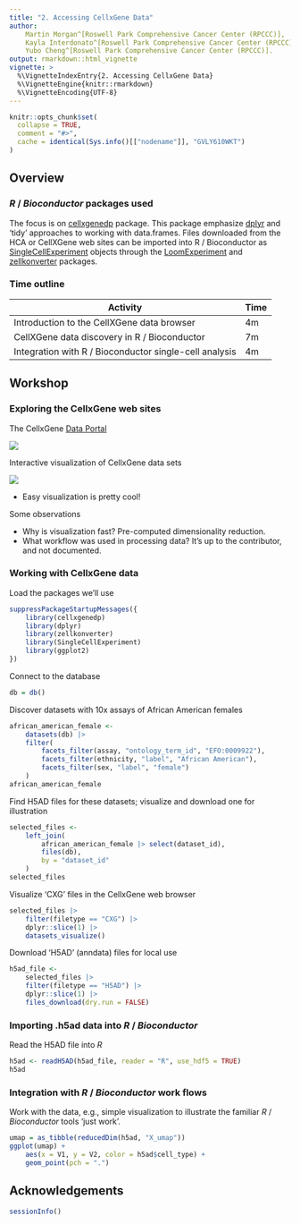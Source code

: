 ```yaml
---
title: "2. Accessing CellxGene Data"
author:
    Martin Morgan^[Roswell Park Comprehensive Cancer Center (RPCCC)],
    Kayla Interdonato^[Roswell Park Comprehensive Cancer Center (RPCCC)],
    Yubo Cheng^[Roswell Park Comprehensive Cancer Center (RPCCC)].
output: rmarkdown::html_vignette
vignette: >
  %\VignetteIndexEntry{2. Accessing CellxGene Data}
  %\VignetteEngine{knitr::rmarkdown}
  %\VignetteEncoding{UTF-8}
---
```



```r
knitr::opts_chunk$set(
  collapse = TRUE,
  comment = "#>",
  cache = identical(Sys.info()[["nodename"]], "GVLY610WKT")
)
```

## Overview

### _R_ / _Bioconductor_ packages used

The focus is on [cellxgenedp][] package. This package emphasize
[dplyr][] and 'tidy' approaches to working with data.frames. Files
downloaded from the HCA or CellXGene web sites can be imported into R
/ Bioconductor as [SingleCellExperiment][] objects through the
[LoomExperiment][] and [zellkonverter][] packages.

[hca]: https://bioconductor.org/packages/hca
[cellxgenedp]: https://bioconductor.org/packages/cellxgenedp
[dplyr]: https://cran.r-project.org/package=dplyr
[SingleCellExperiment]: https://bioconductor.org/packages/SingleCellExperiment
[LoomExperiment]: https://bioconductor.org/packages/LoomExperiment
[zellkonverter]: https://bioconductor.org/packages/zellkonverter

### Time outline

| Activity                                               | Time |
|--------------------------------------------------------|------|
| Introduction to the CellXGene data browser             |  4m  |
| CellXGene data discovery in R / Bioconductor           |  7m  |
| Integration with R / Bioconductor single-cell analysis |  4m  |

## Workshop

### Exploring the CellxGene web sites

The CellxGene [Data Portal][cxg]

![](images/CXGDP.png)

Interactive visualization of CellxGene data sets

![](images/CXGViz.png)

- Easy visualization is pretty cool!

[cxg]: https://cellxgene.cziscience.com/

Some observations

- Why is visualization fast? Pre-computed dimensionality reduction.
- What workflow was used in processing data? It's up to the
  contributor, and not documented.

### Working with CellxGene data

Load the packages we'll use

```r
suppressPackageStartupMessages({
    library(cellxgenedp)
    library(dplyr)
    library(zellkonverter)
    library(SingleCellExperiment)
    library(ggplot2)
})
```

Connect to the database

```r
db = db()
```

Discover datasets with 10x assays of African American females

```r
african_american_female <-
    datasets(db) |>
    filter(
        facets_filter(assay, "ontology_term_id", "EFO:0009922"),
        facets_filter(ethnicity, "label", "African American"),
        facets_filter(sex, "label", "female")
    )
african_american_female
```

Find H5AD files for these datasets; visualize and download one for
illustration

```r
selected_files <-
    left_join(
        african_american_female |> select(dataset_id),
        files(db),
        by = "dataset_id"
    )
selected_files
```

Visualize 'CXG' files in the CellxGene web browser

```r
selected_files |>
    filter(filetype == "CXG") |>
    dplyr::slice(1) |>
    datasets_visualize()
```

Download 'H5AD' (anndata) files for local use

```r
h5ad_file <-
    selected_files |>
    filter(filetype == "H5AD") |>
    dplyr::slice(1) |>
    files_download(dry.run = FALSE)
```

### Importing .h5ad data into _R_ / _Bioconductor_

Read the H5AD file into _R_

```r
h5ad <- readH5AD(h5ad_file, reader = "R", use_hdf5 = TRUE)
h5ad
```

### Integration with _R_ / _Bioconductor_ work flows

Work with the data, e.g., simple visualization to illustrate the
familiar _R_ / _Bioconductor_ tools 'just work'.

```r
umap = as_tibble(reducedDim(h5ad, "X_umap"))
ggplot(umap) +
    aes(x = V1, y = V2, color = h5ad$cell_type) +
    geom_point(pch = ".")
```

## Acknowledgements

```r
sessionInfo()
```
